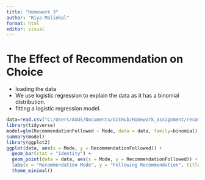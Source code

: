 ```yaml
---
title: "Homework 3"
author: "Riya Maliekal"
format: html
editor: visual
---
```


# The Effect of Recommendation on Choice
- loading the data 
- We use logistic regression to explain the data as it has a binomial distribution. 
- fitting a logistic regression model. 

```r
data=read.csv("C:/Users/ASUS/Documents/GitHub/Homework_assignment/recommendations.csv")
library(tidyverse)
model=glm(RecommendationFollowed ~ Mode, data = data, family=binomial)
summary(model)
library(ggplot2)
ggplot(data, aes(x = Mode, y = RecommendationFollowed)) +
  geom_bar(stat = "identity") +
  geom_point(data = data, aes(x = Mode, y = RecommendationFollowed)) +
  labs(x = "Recommendation Mode", y = "Following Recommendation", title = "Effect of Recommendation Mode on Whether a Recommendation is Followed") +
  theme_minimal()
```


